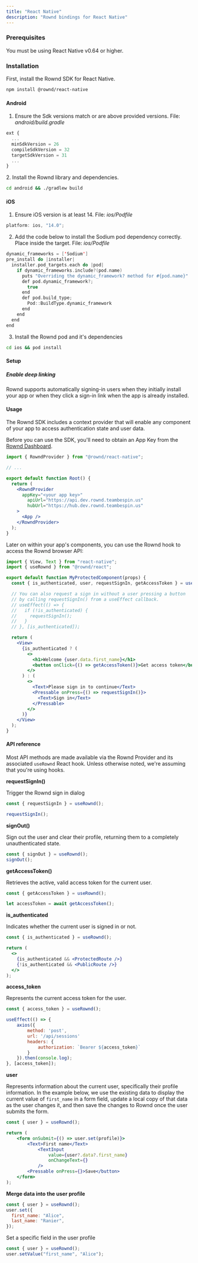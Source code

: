 ```yaml
---
title: "React Native"
description: "Rownd bindings for React Native"
---
```



### Prerequisites

You must be using React Native v0.64 or higher.

### Installation

First, install the Rownd SDK for React Native.

```bash
npm install @rownd/react-native
```

#### Android

1.  Ensure the Sdk versions match or are above provided versions. File:
    _android/build.gradle_

```jsx
ext {
  ...
  minSdkVersion = 26
  compileSdkVersion = 32
  targetSdkVersion = 31
  ...
}
```

2\. Install the Rownd library and dependencies.

```bash
cd android && ./gradlew build
```

#### iOS

1.  Ensure iOS version is at least 14\. File: _ios/Podfile_

```jsx
platform: ios, "14.0";
```

2. Add the code below to install the Sodium pod dependency correctly. Place
   inside the target. File: _ios/Podfile_

```swift Podfile
dynamic_frameworks = ['Sodium']
pre_install do |installer|
  installer.pod_targets.each do |pod|
    if dynamic_frameworks.include?(pod.name)
      puts "Overriding the dynamic_framework? method for #{pod.name}"
      def pod.dynamic_framework?;
        true
      end
      def pod.build_type;
        Pod::BuildType.dynamic_framework
      end
    end
  end
end
```

3. Install the Rownd pod and it's dependencies

```bash
cd ios && pod install
```

#### Setup

##### Enable deep linking

Rownd supports automatically signing-in users when they initially install your
app or when they click a sign-in link when the app is already installed.

#### Usage

The Rownd SDK includes a context provider that will enable any component of your
app to access authentication state and user data.

Before you can use the SDK, you'll need to obtain an App Key from the
[Rownd Dashboard](https://https://app.dev.rownd.teambespin.us).

```jsx
import { RowndProvider } from "@rownd/react-native";

// ...

export default function Root() {
  return (
    <RowndProvider
      appKey="<your app key>"
        apiUrl="https://api.dev.rownd.teambespin.us"
        hubUrl="https://hub.dev.rownd.teambespin.us"
    >
      <App />
    </RowndProvider>
  );
}
```

Later on within your app's components, you can use the Rownd hook to access the
Rownd browser API:

```jsx
import { View, Text } from "react-native";
import { useRownd } from "@rownd/react";

export default function MyProtectedComponent(props) {
  const { is_authenticated, user, requestSignIn, getAccessToken } = useRownd();

  // You can also request a sign in without a user pressing a button
  // by calling requestSignIn() from a useEffect callback.
  // useEffect(() => {
  //   if (!is_authenticated) {
  //     requestSignIn();
  //   }
  // }, [is_authenticated]);

  return (
    <View>
      {is_authenticated ? (
        <>
          <h1>Welcome {user.data.first_name}</h1>
          <button onClick={() => getAccessToken()}>Get access token</button>
        </>
      ) : (
        <>
          <Text>Please sign in to continue</Text>
          <Pressable onPress={() => requestSignIn()}>
            <Text>Sign in</Text>
          </Pressable>
        </>
      )}
    </View>
  );
}
```

#### API reference

Most API methods are made available via the Rownd Provider and its associated
`useRownd` React hook. Unless otherwise noted, we're assuming that you're using
hooks.

**requestSignIn()**

Trigger the Rownd sign in dialog

```jsx
const { requestSignIn } = useRownd();

requestSignIn();
```

**signOut()**

Sign out the user and clear their profile, returning them to a completely
unauthenticated state.

```jsx
const { signOut } = useRownd();
signOut();
```

**getAccessToken()**

Retrieves the active, valid access token for the current user.

```jsx
const { getAccessToken } = useRownd();

let accessToken = await getAccessToken();
```

**is_authenticated**

Indicates whether the current user is signed in or not.

```jsx
const { is_authenticated } = useRownd();

return (
  <>
    {is_authenticated && <ProtectedRoute />}
    {!is_authenticated && <PublicRoute />}
  </>
);
```

**access_token**

Represents the current access token for the user.

```jsx
const { access_token } = useRownd();

useEffect(() => {
    axios({
        method: 'post',
        url: '/api/sessions'
        headers: {
            authorization: `Bearer ${access_token}`
        }
    }).then(console.log);
}, [access_token]);
```

**user**

Represents information about the current user, specifically their profile
information. In the example below, we use the existing data to display the
current value of `first_name` in a form field, update a local copy of that data
as the user changes it, and then save the changes to Rownd once the user submits
the form.

```jsx
const { user } = useRownd();

return (
    <form onSubmit={() => user.set(profile)}>
        <Text>First name</Text>
            <TextInput
                value={user?.data?.first_name}
                onChangeText={}
            />
        <Pressable onPress={}>Save</button>
    </form>
);
```

**Merge data into the user profile**

```jsx
const { user } = useRownd();
user.set({
  first_name: "Alice",
  last_name: "Ranier",
});
```

Set a specific field in the user profile

```jsx
const { user } = useRownd();
user.setValue("first_name", "Alice");
```
